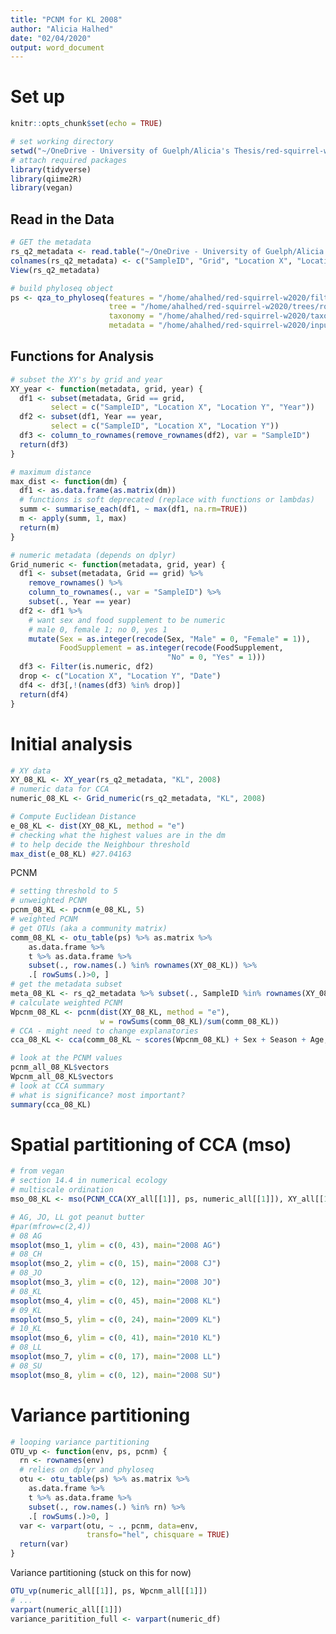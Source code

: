 ```yaml
---
title: "PCNM for KL 2008"
author: "Alicia Halhed"
date: "02/04/2020"
output: word_document
---
```


# Set up

```r
knitr::opts_chunk$set(echo = TRUE)
```

```r
# set working directory
setwd("~/OneDrive - University of Guelph/Alicia's Thesis/red-squirrel-w2020")
# attach required packages
library(tidyverse)
library(qiime2R)
library(vegan)
```

## Read in the Data
```r
# GET the metadata
rs_q2_metadata <- read.table("~/OneDrive - University of Guelph/Alicia's Thesis/red-squirrel-w2020/RS_meta.tsv", sep="\t")
colnames(rs_q2_metadata) <- c("SampleID", "Grid", "Location X", "Location Y", "Sex", "Age", "Month", "Season", "Year", "Squirrel.ID", "SireID", "DamID", "CollectionDate", "FoodSupplement", "BirthYear", "Location", "Date")
View(rs_q2_metadata)
```

```r
# build phyloseq object
ps <- qza_to_phyloseq(features = "/home/ahalhed/red-squirrel-w2020/filtered-table.qza",
                      tree = "/home/ahalhed/red-squirrel-w2020/trees/rooted_tree.qza",
                      taxonomy = "/home/ahalhed/red-squirrel-w2020/taxonomy/GG-taxonomy.qza",
                      metadata = "/home/ahalhed/red-squirrel-w2020/input/RS_meta.tsv")
```

## Functions for Analysis
```r
# subset the XY's by grid and year
XY_year <- function(metadata, grid, year) {
  df1 <- subset(metadata, Grid == grid, 
         select = c("SampleID", "Location X", "Location Y", "Year"))
  df2 <- subset(df1, Year == year, 
         select = c("SampleID", "Location X", "Location Y"))
  df3 <- column_to_rownames(remove_rownames(df2), var = "SampleID")
  return(df3)
}

# maximum distance
max_dist <- function(dm) {
  df1 <- as.data.frame(as.matrix(dm))
  # functions is soft deprecated (replace with functions or lambdas)
  summ <- summarise_each(df1, ~ max(df1, na.rm=TRUE))
  m <- apply(summ, 1, max)
  return(m)
}

# numeric metadata (depends on dplyr)
Grid_numeric <- function(metadata, grid, year) {
  df1 <- subset(metadata, Grid == grid) %>%
    remove_rownames() %>%
    column_to_rownames(., var = "SampleID") %>%
    subset(., Year == year)
  df2 <- df1 %>%
    # want sex and food supplement to be numeric
    # male 0, female 1; no 0, yes 1
    mutate(Sex = as.integer(recode(Sex, "Male" = 0, "Female" = 1)),
           FoodSupplement = as.integer(recode(FoodSupplement, 
                                   "No" = 0, "Yes" = 1)))
  df3 <- Filter(is.numeric, df2)
  drop <- c("Location X", "Location Y", "Date")
  df4 <- df3[,!(names(df3) %in% drop)]
  return(df4)
}
```

# Initial analysis
```r
# XY data
XY_08_KL <- XY_year(rs_q2_metadata, "KL", 2008)
# numeric data for CCA
numeric_08_KL <- Grid_numeric(rs_q2_metadata, "KL", 2008)
```

```r
# Compute Euclidean Distance
e_08_KL <- dist(XY_08_KL, method = "e")
# checking what the highest values are in the dm
# to help decide the Neighbour threshold
max_dist(e_08_KL) #27.04163
```

PCNM
```r
# setting threshold to 5
# unweighted PCNM
pcnm_08_KL <- pcnm(e_08_KL, 5)
# weighted PCNM
# get OTUs (aka a community matrix)
comm_08_KL <- otu_table(ps) %>% as.matrix %>% 
    as.data.frame %>% 
    t %>% as.data.frame %>% 
    subset(., row.names(.) %in% rownames(XY_08_KL)) %>%
    .[ rowSums(.)>0, ]
# get the metadata subset
meta_08_KL <- rs_q2_metadata %>% subset(., SampleID %in% rownames(XY_08_KL))
# calculate weighted PCNM
Wpcnm_08_KL <- pcnm(dist(XY_08_KL, method = "e"), 
                    w = rowSums(comm_08_KL)/sum(comm_08_KL))
# CCA - might need to change explanatories
cca_08_KL <- cca(comm_08_KL ~ scores(Wpcnm_08_KL) + Sex + Season + Age, meta_08_KL)
```

```r
# look at the PCNM values
pcnm_all_08_KL$vectors
Wpcnm_all_08_KL$vectors
# look at CCA summary
# what is significance? most important?
summary(cca_08_KL)
```

# Spatial partitioning of CCA (mso)
```r
# from vegan
# section 14.4 in numerical ecology
# multiscale ordination
mso_08_KL <- mso(PCNM_CCA(XY_all[[1]], ps, numeric_all[[1]]), XY_all[[1]])
```

```r
# AG, JO, LL got peanut butter
#par(mfrow=c(2,4))
# 08 AG
msoplot(mso_1, ylim = c(0, 43), main="2008 AG")
# 08_CH
msoplot(mso_2, ylim = c(0, 15), main="2008 CJ")
# 08_JO
msoplot(mso_3, ylim = c(0, 12), main="2008 JO")
# 08_KL
msoplot(mso_4, ylim = c(0, 45), main="2008 KL")
# 09_KL
msoplot(mso_5, ylim = c(0, 24), main="2009 KL")
# 10_KL
msoplot(mso_6, ylim = c(0, 41), main="2010 KL")
# 08_LL
msoplot(mso_7, ylim = c(0, 17), main="2008 LL")
# 08_SU
msoplot(mso_8, ylim = c(0, 12), main="2008 SU")
```

# Variance partitioning
```r
# looping variance partitioning
OTU_vp <- function(env, ps, pcnm) {
  rn <- rownames(env)
  # relies on dplyr and phyloseq
  otu <- otu_table(ps) %>% as.matrix %>% 
    as.data.frame %>% 
    t %>% as.data.frame %>% 
    subset(., row.names(.) %in% rn) %>%
    .[ rowSums(.)>0, ]
  var <- varpart(otu, ~ ., pcnm, data=env, 
                 transfo="hel", chisquare = TRUE)
  return(var)
}
```

Variance partitioning (stuck on this for now)
```r
OTU_vp(numeric_all[[1]], ps, Wpcnm_all[[1]])
# ...
varpart(numeric_all[[1]])
variance_paritition_full <- varpart(numeric_df)
```